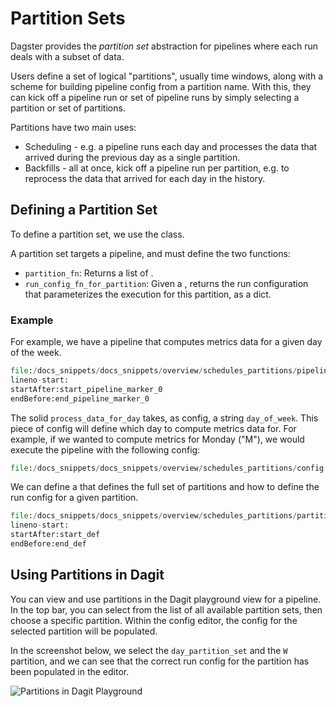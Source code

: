 
<DynamicMetaTags
  title="Schedules - Partition Sets | Dagster"
  description="Dagster provides the _partition set_ abstraction for pipelines where each run deals with
    a subset of data."
/>

# Partition Sets

Dagster provides the _partition set_ abstraction for pipelines where each run deals with
a subset of data.

Users define a set of logical "partitions", usually time windows, along with a scheme for building
pipeline config from a partition name. With this, they can kick off a pipeline run or set of
pipeline runs by simply selecting a partition or set of partitions.

Partitions have two main uses:

- Scheduling - e.g. a pipeline runs each day and processes the data that arrived during the
  previous day as a single partition.
- Backfills - all at once, kick off a pipeline run per partition, e.g. to reprocess the data that
  arrived for each day in the history.

## Defining a Partition Set

To define a partition set, we use the <PyObject module="dagster" object="PartitionSetDefinition"/> class.

A partition set targets a pipeline, and must define the two functions:

- `partition_fn`: Returns a list of <PyObject module="dagster" object="Partition"/>.
- `run_config_fn_for_partition`: Given a <PyObject module="dagster" object="Partition"/>, returns the run
  configuration that parameterizes the execution for this partition, as a dict.

### Example

For example, we have a pipeline that computes metrics data for a given day of the week.

```python literalinclude caption=pipeline.py
file:/docs_snippets/docs_snippets/overview/schedules_partitions/pipeline.py
lineno-start:
startAfter:start_pipeline_marker_0
endBefore:end_pipeline_marker_0
```

The solid `process_data_for_day` takes, as config, a string `day_of_week`. This piece of config will
define which day to compute metrics data for. For example, if we wanted to compute metrics for Monday ("M"),
we would execute the pipeline with the following config:

```python literalinclude caption=config.yaml
file:/docs_snippets/docs_snippets/overview/schedules_partitions/config.yaml
```

We can define a <PyObject module="dagster" object="PartitionSetDefinition"/> that defines the full set of
partitions and how to define the run config for a given partition.

```python literalinclude caption=partition_definition.py
file:/docs_snippets/docs_snippets/overview/schedules_partitions/partition_definition.py
lineno-start:
startAfter:start_def
endBefore:end_def
```

## Using Partitions in Dagit

You can view and use partitions in the Dagit playground view for a pipeline. In the top bar, you can
select from the list of all available partition sets, then choose a specific partition.
Within the config editor, the config for the selected partition will be populated.

In the screenshot below, we select the `day_partition_set` and the `W` partition, and we can see that
the correct run config for the partition has been populated in the editor.

![Partitions in Dagit Playground](/assets/images/overview/schedules_partitions/partitions-playground.png)
